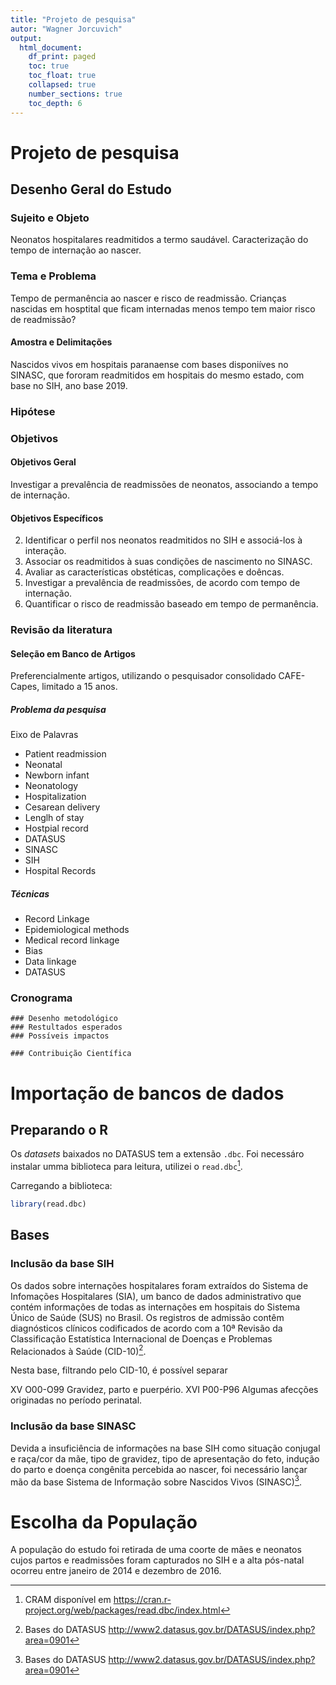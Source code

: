 ```yaml
---
title: "Projeto de pesquisa"
autor: "Wagner Jorcuvich"
output:
  html_document:
    df_print: paged
    toc: true
    toc_float: true
    collapsed: true
    number_sections: true
    toc_depth: 6
---
```


# Projeto de pesquisa

## Desenho Geral do Estudo

### Sujeito e Objeto

Neonatos hospitalares readmitidos a termo saudável.
Caracterização do tempo de internação ao nascer.

### Tema e Problema

Tempo de permanência ao nascer e risco de readmissão.
Crianças nascidas em hosptital que ficam internadas menos tempo tem maior risco de readmissão?

#### Amostra e Delimitações

Nascidos vivos em hospitais paranaense com bases disponiíves no SINASC, que fororam readmitidos em hospitais do mesmo estado, com base no SIH, ano base 2019.

### Hipótese


### Objetivos
#### Objetivos Geral

Investigar a prevalência de readmissões de neonatos, associando a tempo de internação.

#### Objetivos Específicos

2. Identificar o perfil nos neonatos readmitidos no SIH e associá-los à interação.
3. Associar os readmitidos à suas condições de nascimento no SINASC.
4. Avaliar as características obstéticas, complicações e doêncas.
5. Investigar a prevalência de readmissões, de acordo com tempo de internação.
7. Quantificar o risco de readmissão baseado em tempo de permanência. 

### Revisão da literatura

#### Seleção em Banco de Artigos

Preferencialmente artigos, utilizando o pesquisador consolidado CAFE-Capes, limitado a 15 anos.

##### Problema da pesquisa

Eixo de Palavras

* Patient readmission
* Neonatal
* Newborn infant
* Neonatology
* Hospitalization
* Cesarean delivery
* Lenglh of stay
* Hostpial record
* DATASUS
* SINASC
* SIH
* Hospital Records

##### Técnicas

* Record Linkage
* Epidemiological methods
* Medical record linkage
* Bias
* Data linkage
* DATASUS


### Cronograma
```
### Desenho metodológico
### Restultados esperados
### Possíveis impactos

### Contribuição Científica
```



# Importação de bancos de dados

## Preparando o R

Os *datasets* baixados no DATASUS tem a extensão `.dbc`. Foi necessáro instalar umma biblioteca para leitura, utilizei o `read.dbc`[^1].

[^1]: CRAM disponível em <https://cran.r-project.org/web/packages/read.dbc/index.html>


Carregando a biblioteca:
```r
library(read.dbc)
```

## Bases

### Inclusão da base SIH

Os dados sobre internações hospitalares foram extraídos do Sistema de Infomações Hospitalares (SIA), um banco de dados administrativo que contém informações de todas as internações em hospitais do Sistema Único de Saúde (SUS) no Brasil. Os registros de admissão contêm diagnósticos clínicos codificados de acordo com a 10ª Revisão da Classificação Estatística Internacional de Doenças e Problemas Relacionados à Saúde (CID-10)[^2].


Nesta base, filtrando pelo CID-10, é possível separar 

XV	O00-O99	Gravidez, parto e puerpério.
XVI	P00-P96	Algumas afecções originadas no período perinatal.



### Inclusão da base SINASC

Devida a insuficiência de informações na base SIH como situação conjugal e raça/cor da mãe, tipo de gravidez, tipo de apresentação do feto, indução do parto e doença congênita percebida ao nascer, foi necessário lançar mão da base  Sistema de Informação sobre Nascidos Vivos (SINASC)[^2].

[^2]: Bases do DATASUS <http://www2.datasus.gov.br/DATASUS/index.php?area=0901>

# Escolha da População

A população do estudo foi retirada de uma coorte de mães e neonatos cujos partos e readmissões foram capturados no SIH e a alta pós-natal ocorreu entre janeiro de 2014 e dezembro de 2016.



